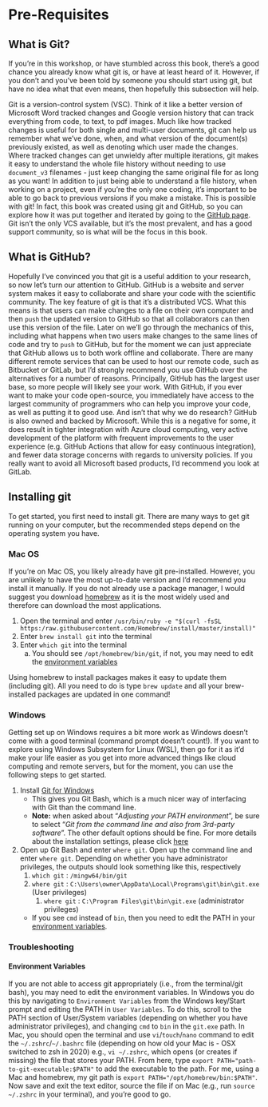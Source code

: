 # Pre-Requisites
## What is Git?

If you're in this workshop, or have stumbled across this book, there's a good chance you already know what git is, or have at least heard of it.
However, if you don't and you've been told by someone you should start using git, but have no idea what that even means, then hopefully this subsection will help.

Git is a version-control system (VSC).
Think of it like a better version of Microsoft Word tracked changes and Google version history that can track everything from code, to text, to pdf images.
Much like how tracked changes is useful for both single and multi-user documents, git can help us remember what we've done, when, and what version of the document(s) previously existed, as well as denoting which user made the changes.
Where tracked changes can get unwieldy after multiple iterations, git makes it easy to understand the whole file history without needing to use `document_v3` filenames - just keep changing the same original file for as long as you want!
In addition to just being able to understand a file history, when working on a project, even if you're the only one coding, it's important to be able to go back to previous versions if you make a mistake.
This is possible with git!
In fact, this book was created using git and GitHub, so you can explore how it was put together and iterated by going to the [GitHub page]().
Git isn't the only VCS available, but it's the most prevalent, and has a good support community, so is what will be the focus in this book.

## What is GitHub?

Hopefully I've convinced you that git is a useful addition to your research, so now let's turn our attention to GitHub.
GitHub is a website and server system makes it easy to collaborate and share your code with the scientific community.
The key feature of git is that it's a distributed VCS.
What this means is that users can make changes to a file on their own computer and then `push` the updated version to GitHub so that all collaborators can then use this version of the file.
Later on we'll go through the mechanics of this, including what happens when two users make changes to the same lines of code and try to `push` to GitHub, but for the moment we can just appreciate that GitHub allows us to both work offline and collaborate.
There are many different remote services that can be used to host our remote code, such as Bitbucket or GitLab, but I'd strongly recommend you use GitHub over the alternatives for a number of reasons.
Principally, GitHub has the largest user base, so more people will likely see your work.
With GitHub, if you ever want to make your code open-source, you immediately have access to the largest community of programmers who can help you improve your code, as well as putting it to good use.
And isn't that why we do research?
GitHub is also owned and backed by Microsoft.
While this is a negative for some, it does result in tighter integration with Azure cloud computing, very active development of the platform with frequent improvements to the user experience (e.g. GitHub Actions that allow for easy continuous integration), and fewer data storage concerns with regards to university policies.
If you really want to avoid all Microsoft based products, I'd recommend you look at GitLab.

## Installing git

To get started, you first need to install git.
There are many ways to get git running on your computer, but the recommended steps depend on the operating system you have.

### Mac OS

If you're on Mac OS, you likely already have git pre-installed.
However, you are unlikely to have the most up-to-date version and I'd recommend you install it manually.
If you do not already use a package manager, I would suggest you download [homebrew](https://homebrew.com) as it is the most widely used and therefore can download the most applications.

1. Open the terminal and enter `/usr/bin/ruby -e "$(curl -fsSL https:/raw.githubusercontent.com/Homebrew/install/master/install)"`
2. Enter `brew install git` into the terminal
3. Enter `which git` into the terminal
    a. You should see `/opt/homebrew/bin/git`, if not, you may need to edit the [environment variables](#env-variables)

Using homebrew to install packages makes it easy to update them (including git).
All you need to do is type `brew update` and all your brew-installed packages are updated in one command!

### Windows

Getting set up on Windows requires a bit more work as Windows doesn't come with a good terminal (command prompt doesn't count!).
If you want to explore using Windows Subsystem for Linux (WSL), then go for it as it'd make your life easier as you get into more advanced things like cloud computing and remote servers, but for the moment, you can use the following steps to get started.

1. Install [Git for Windows](https://gitforwindows.org/)
    - This gives you Git Bash, which is a much nicer way of interfacing with Git than the command line.
    - **Note:** when asked about "*Adjusting your PATH environment*", be sure to select "*Git from the command line and also from 3rd-party software*". The other default options should be fine. For more details about the installation settings, please click [here](https://github.com/jennybc/happy-git-with-r/issues/105)
2. Open up Git Bash and enter `where git`. Open up the command line and enter `where git`. Depending on whether you have administrator privileges, the outputs should look something like this, respectively
    1. `which git` : `/mingw64/bin/git`
    2. `where git` : `C:\Users\owner\AppData\Local\Programs\git\bin\git.exe` (User privileges)
        1. `where git` : `C:\Program Files\git\bin\git.exe` (administrator privileges)
    - If you see `cmd` instead of `bin`, then you need to edit the PATH in your [environment variables](#env-variables).

### Troubleshooting
#### Environment Variables {#env-variables}

If you are not able to access git appropriately (i.e., from the terminal/git bash), you may need to edit the environment variables.
In Windows you do this by navigating to `Environment Variables` from the Windows key/Start prompt and editing the PATH in `User Variables`.
To do this, scroll to the PATH section of User/System variables (depending on whether you have administrator privileges), and changing `cmd` to `bin` in the `git.exe` path. 
In Mac, you should open the terminal and use `vi`/`touch`/`nano` command to edit the `~/.zshrc`/`~/.bashrc` file (depending on how old your Mac is - OSX switched to zsh in 2020) e.g., `vi ~/.zshrc`, which opens (or creates if missing) the file that stores your PATH.
From here, type `export PATH="path-to-git-executable:$PATH"` to add the executable to the path.
For me, using a Mac and homebrew, my git path is `export PATH="/opt/homebrew/bin:$PATH"`.
Now save and exit the text editor, source the file if on Mac (e.g., run `source ~/.zshrc` in your terminal), and you're good to go.